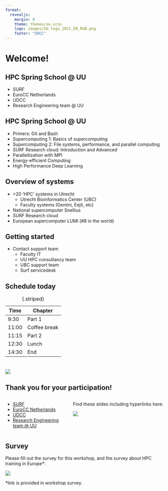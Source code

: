 ```yaml
--- 
format: 
  revealjs:
    margin: 0
    theme: themes/uu.scss
    logo: images/UU_logo_2021_EN_RGB.png
    footer: "UDCC"
---
```


# Welcome! {data-background-color="#FFCD00"}

## HPC Spring School @ UU

::: {.theme-section-large}

- SURF
- EuroCC Netherlands
- UDCC
- Research Engineering team @ UU

:::

## HPC Spring School @ UU

::: {.theme-section}

- Primers: Git and Bash
- Supercomputing 1: Basics of supercomputing
- Supercomputing 2: File systems, performance, and parallel computing
- SURF Research cloud: Introduction and Advanced
- Parallellization with MPI
- Energy-efficient Computing
- High Performance Deep Learning

:::

## Overview of systems

::: {.theme-section}

- \>20 'HPC' systems in Utrecht
  * Utrecht Bioinformatics Center (UBC)
  * Faculty systems (Gemini, Eejit, etc)
- National supercomputer Snellius 
- SURF Research cloud
- European supercomputer LUMI (#8 in the world)

:::

## Getting started

::: {.theme-section}

- Contact support team
  * Faculty IT
  * UU HPC consultancy team
  * UBC support team
  * Surf servicedesk

:::

## Schedule today

::: {.theme-section}


| Time | Chapter |
|---|---|
| 9:30 | Part 1 |
| 11:00	| Coffee break |
| 11:15	| Part 2 |
| 12:30 | Lunch |
| 14:30 | End |
: {.striped}

:::

# {data-background-color="#FFCD00"}

![](images/UU_logo_2021_EN_RGB_payoff.png)

## Thank you for your participation!

::: {.theme-section}
:::: {.columns}

::: {.column width="40%"}
- [SURF](www.surf.nl)
- [EuroCC Netherlands](https://eurocc-netherlands.nl/)
- [UDCC](https://www.uu.nl/en/research/digital-competence-center)
- [Research Engineering team @ UU](https://www.uu.nl/en/research/research-data-management/tools/software-and-computing/high-performance-and-cloud-computing)
:::

::: {.column width="60%"}
Find these slides including hyperlinks here:

![](https://edu.nl/mhkc3~?format=png)

:::

::::




:::

## Survey

::: {.theme-section}

Please fill out the survey for this workshop, and the survey about HPC training in Europe*:

![](https://edu.nl/duaqj~?format=png)

*link is provided in workshop survey.
:::

